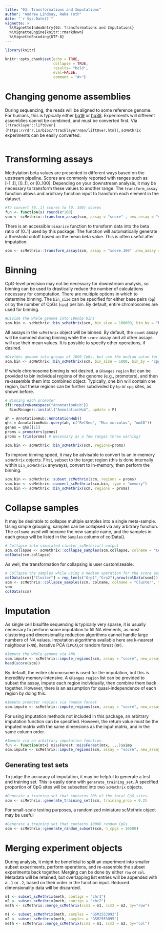 ```yaml
---
title: "03: Transformations and Imputations"
author: "Andrew Lindsay, Reka Toth"
date: "`r Sys.Date()`"
vignette: >
  %\VignetteIndexEntry{03: Transformations and Imputations}
  %\VignetteEngine{knitr::rmarkdown}
  %\VignetteEncoding{UTF-8}
---
```


```r
library(knitr)

knitr::opts_chunk$set(echo = TRUE, 
                      collapse = TRUE,
                      results= "hold",
                      eval=FALSE,
                      comment = "#>")

```

# Changing genome assemblies
During sequencing, the reads will be aligned to some reference genome. For humans, this is typically either [hg19](https://www.ncbi.nlm.nih.gov/assembly/GCF_000001405.13/) or [hg38](https://www.ncbi.nlm.nih.gov/assembly/GCF_000001405.39). Experiments will different assemblies cannot be combined, and must be converted first. Via `[rtracklayer::liftOver](https://rdrr.io/bioc/rtracklayer/man/liftOver.html)`, `scMethrix` experiments can be easily converted.

```r

```

# Transforming assays
Methylation beta values are presented in different ways based on the upstream pipeline. Scores are commonly reported with ranges such as [-1..1], [0..1], or [0..100]. Depending on your downstream analysis, it may be necessary to transform these values to another range. The `transform_assay` function allows and arbitrary function input to transform each element in the dataset. 

```r
#To convert [0..1] scores to [0..100] scores
fun <- function(x) round(x*100)
scm <- scMethrix::transform_assay(scm, assay = "score" , new_assay = "score.100", trans = fun)
```

There is an accessible `binarize` function to transform data into the beta ratio of [0..1] used by this package. The function will automatically generate a threshold cutoff based on the mean beta value. This is often useful after imputation.

```r
scm <- scMethrix::transform_assay(scm, assay = "score.100" ,new_assay = "binarize", trans = binarize)
```

# Binning
CpG-level precision may not be necessary for downstream analysis, so binning can be used to drastically reduce the number of calculations necessary for computation. There are multiple options in which to determine binning. The `bin_size` can be specified for either base pairs (`bp`) or by the number of CpGs (`cpg`) per bin. By default, entire chromosomes are used for binning.

```r
#Divide the whole genome into 100kbp bins
scm.bin <- scMethrix::bin_scMethrix(scm, bin_size = 100000, bin_by = "bp")
```

All assays in the `scMethrix` object will be binned. By default, the `count` assay will be summed during binning while the `score` assay and all other assays will use their mean values. It is possible to specify other operations, if desired.

```r
#Divides genome into groups of 1000 CpGs, but use the median value for the score assay
scm.bin <- scMethrix::bin_scMethrix(scm, bin_size = 1000, bin_by = "cpg", trans = c(score= function(x) median(x,na.rm=TRUE)))
```

If whole chromosome binning is not desired, a `GRanges` `region` list can be provided to bin individual regions of the genome (e.g., promoters), and then re-assemble them into combined object. Typically, one bin will contain one region, but these regions can be further subdivided by `bp` or `cpg` sites, as shown before.

```r
# Binning each promoter
if(!requireNamespace("AnnotationHub")) 
  BiocManager::install("AnnotationHub", update = F)

ah = AnnotationHub::AnnotationHub()
qhs = AnnotationHub::query(ah, c("RefSeq", "Mus musculus", "mm10"))
genes = qhs[[1]]
proms = promoters(genes)
proms = trim(proms) # Necessary as a few ranges throw warnings

scm.bin <- scMethrix::bin_scMethrix(scm, regions=proms)
```

To improve binning speed, it may be advisable to convert to an in-memory `scMethrix` objects. First, subset to the target region (this is done internally within `bin_scMethrix` anyways), convert to in-memory, then perform the binning.

```r
scm.bin <- scMethrix::subset_scMethrix(scm, regions = proms)
scm.bin <- scMethrix::convert_scMethrix(scm.bin, type = "memory")
scm.bin <- scMethrix::bin_scMethrix(scm, regions = proms)
```

# Collapse samples
It may be desirable to collapse multiple samples into a single meta-sample. Using simple grouping, samples can be collapsed via any arbitrary function. The `colname` used will become the new sample name, and the samples in each group will be listed in the `Samples` column of colData().

```r
# Collapse into simulated cluster_scMethrix() output
scm.collapse <- scMethrix::collapse_samples(scm.collapse, colname = "Cell")
colData(scm.collapse)
```

As well, the transformation for collapsing is user customizeable.

```r
# Collapse the samples while using a median operation for the score assay
colData(scm)["Cluster"] = rep_len(c("Grp1","Grp2"),nrow(colData(scm)))
scm <- scMethrix::collapse_samples(scm, colname, colname = "Cluster", trans = c(score=median))
scm
colData(scm)
```

# Imputation
As single cell bisulfite sequencing is typically very sparse, it is usually necessary to perform some imputation to fill NA elements, as most clustering and dimensionality reduction algorithms cannot handle large numbers of NA values. Imputation algorithms available here are k-nearest neighbour (`kNN`), iterative PCA (`iPCA`),or random forest (`RF`). 

```r
#Impute the whole genome via kNN
scm.impute <- scMethrix::impute_regions(scm, assay = "score", new_assay = "impute", type = "RF")
head(score(scm))
```

By default, the entire chromosome is used for the imputation, but this is incredibly memory-intensive. A `GRanges` `region` list can be provided to subset the assay, impute each region individually, then combine them back together. However, there is an assumption for quasi-independence of each region by doing this.

```r
#Impute promoter regions via random forest
scm.impute <- scMethrix::impute_regions(scm, assay = "score", new_assay = "impute", type = "kNN", regions = proms)
```

For using imputation methods not included in this package, an arbitrary imputation function can be specified. However, the return value must be the imputed matrix with the same dimensions as the input matrix, and in the same column order. 

```r
#Impute via an arbitrary imputation function.
fun <- function(mtx) missForest::missForest(mtx, ...)$ximp
scm.impute <- scMethrix::impute_regions(scm, assay = "score", new_assay = "impute", type = fun)
```

## Generating test sets
To judge the accuracy of imputation, it may be helpful to generate a test and training set. This is easily done with `generate_training_set`. A specified proportion of CpG sites will be subsetted into two `scMethrix` objects. 

```r
#Generate a training set that contains 20% of the total CpG sites.
scm <- scMethrix::generate_training_set(scm, training_prop = 0.2)
```

For small-scale testing purposes, a randomized miniature scMethrix object may be useful

```r
#Generate a training set that contains 10000 random CpGs
scm <- scMethrix::generate_random_subset(scm, n_cpgs = 10000)
```

# Merging experiment objects
During analysis, it might be beneficial to split an experiment into smaller subset experiments, perform operations, and re-assemble the subset experiments back together. Merging can be done by either `row` or `col`. Metadata will be retained, but overlapping list entries will be appended with a `.1` or `.2`, based on their order in the function input. Reduced dimensionality data will be discarded.

```r
m1 <- subset_scMethrix(meth, contigs = "chr1")
m2 <- subset_scMethrix(meth, contigs = "chr2")
meth <- scMethrix::merge_scMethrix(scm1 = m1, scm2 = m2, by="row")
```

```r
m1 <- subset_scMethrix(meth, samples = "GSM2553093")
m2 <- subset_scMethrix(meth, samples = "GSM2553095")
meth <- scMethrix::merge_scMethrix(scm1 = m1, scm2 = m2, by="col")
```